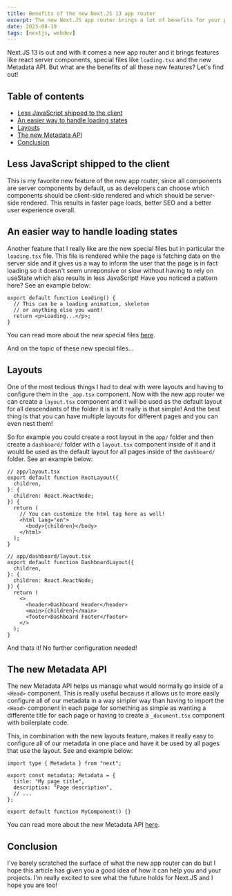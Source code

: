 ```yaml
---
title: Benefits of the new Next.JS 13 app router
excerpt: The new Next.JS app router brings a lot of benefits for your projects. Learn more about them and how to get the most out of it in this article.
date: 2023-08-19
tags: [nextjs, webdev]
---
```


Next.JS 13 is out and with it comes a new app router and it brings features like react server components, special files like `loading.tsx` and the new Metadata API. But what are the benefits of all these new features? Let's find out!

## Table of contents

- [Less JavaScript shipped to the client](#less-javascript-shipped-to-the-client)
- [An easier way to handle loading states](#an-easier-way-to-handle-loading-states)
- [Layouts](#layouts)
- [The new Metadata API](#the-new-metadata-api)
- [Conclusion](#conclusion)

## Less JavaScript shipped to the client

This is my favorite new feature of the new app router, since all components are server components by default, us as developers can choose which components should be client-side rendered and which should be server-side rendered. This results in faster page loads, better SEO and a better user experience overall.

## An easier way to handle loading states

Another feature that I really like are the new special files but in particular the `loading.tsx` file. This file is rendered while the page is fetching data on the server side and it gives us a way to inform the user that the page is in fact loading so it doesn't seem unreponsive or slow without having to rely on useState which also results in less JavaScript! Have you noticed a pattern here?
See an example below:

```tsx
export default function Loading() {
  // This can be a loading animation, skeleton
  // or anything else you want!
  return <p>Loading...</p>;
}
```

You can read more about the new special files [here](https://nextjs.org/docs/app/api-reference/file-conventions).

And on the topic of these new special files...

## Layouts

One of the most tedious things I had to deal with were layouts and having to configure them in the `_app.tsx` component. Now with the new app router we can create a `layout.tsx` component and it will be used as the default layout for all descendants of the folder it is in! It really is that simple! And the best thing is that you can have multiple layouts for different pages and you can even nest them!

So for example you could create a root layout in the `app/` folder and then create a `dashboard/` folder with a `layout.tsx` component inside of it and it would be used as the default layout for all pages inside of the `dashboard/` folder. See an example below:

```tsx
// app/layout.tsx
export default function RootLayout({
  children,
}: {
  children: React.ReactNode;
}) {
  return (
    // You can customize the html tag here as well!
    <html lang="en">
      <body>{children}</body>
    </html>
  );
}
```

```tsx
// app/dashboard/layout.tsx
export default function DashboardLayout({
  children,
}: {
  children: React.ReactNode;
}) {
  return (
    <>
      <header>Dashboard Header</header>
      <main>{children}</main>
      <footer>Dashboard Footer</footer>
    </>
  );
}
```

And thats it! No further configuration needed!

## The new Metadata API

The new Metadata API helps us manage what would normally go inside of a `<Head>` component. This is really useful because it allows us to more easily configure all of our metadata in a way simpler way than having to import the `<Head>` component in each page for something as simple as wanting a differente title for each page or having to create a `_document.tsx` component with boilerplate code.

This, in combination with the new layouts feature, makes it really easy to configure all of our metadata in one place and have it be used by all pages that use the layout.
See and example below:

```tsx
import type { Metadata } from "next";

export const metadata: Metadata = {
  title: "My page title",
  description: "Page description",
  // ...
};

export default function MyComponent() {}
```

You can read more about the new Metadata API [here](https://nextjs.org/docs/app/building-your-application/optimizing/metadata).

## Conclusion

I've barely scratched the surface of what the new app router can do but I hope this article has given you a good idea of how it can help you and your projects. I'm really excited to see what the future holds for Next.JS and I hope you are too!

